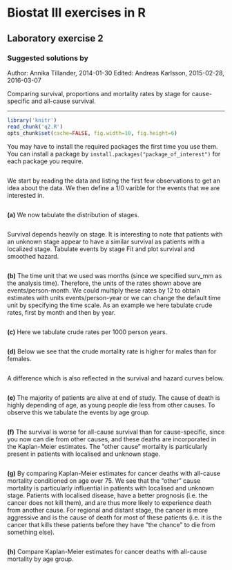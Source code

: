 Biostat III exercises in R
===========
Laboratory exercise 2
-----------

### Suggested solutions by
Author: Annika Tillander, 2014-01-30
Edited: Andreas Karlsson, 2015-02-28, 2016-03-07

Comparing survival, proportions and mortality rates by stage for cause-specific and
all-cause survival.

-----------

```r
library('knitr')
read_chunk('q2.R')
opts_chunk$set(cache=FALSE, fig.width=10, fig.height=6)
```

You may have to install the required packages the first time you use them. You can install a package by `install.packages("package_of_interest")` for each package you require.

```r
```

We start by reading the data and listing the first few observations to get an idea about the data. We then define a 1/0 varible for the events that we are interested in.

```r
```

**(a)** We now tabulate the distribution of stages.

```r
```

Survival depends heavily on stage. It is interesting to note that patients with an unknown stage
appear to have a similar survival as patients with a localized stage. Tabulate events by stage Fit and plot survival and smoothed hazard.

```r
```

**(b)** The time unit that we used was months (since we specified surv_mm as the
analysis time). Therefore, the units of the rates shown above are events/person-month. We
could multiply these rates by 12 to obtain estimates with units events/person-year or we can
change the default time unit by specifying the time scale. As an example we here tabulate crude rates, first by month and then by year.

```r
```

**(c)** Here we tabulate crude rates per 1000 person years.

```r
```

**(d)** Below we see that the crude mortality rate is higher for males than for females.

```r
```

A difference which is also reflected in the survival and hazard curves below.

```r
```

**(e)** The majority of patients are alive at end of study. The cause of death is highly depending of age, as young people die less from other causes. To observe this we tabulate the events by age group.

```r
```

**(f)** The survival is worse for all-cause survival than for cause-specific, since you now can die from other causes, and these deaths are incorporated in the Kaplan-Meier estimates. The ”other cause” mortality is particularly present in patients with localised and unknown stage.

```r
```

**(g)** By comparing Kaplan-Meier estimates for cancer deaths with all-cause mortality conditioned on age over 75. We see that the “other” cause mortality is particularly influential in patients with localised and unknown stage. Patients with localised disease, have a better prognosis (i.e. the cancer does not kill them), and are thus more likely to experience death from another cause. For regional and distant stage, the cancer is more aggressive and is the cause of death for most of these patients (i.e. it is the cancer that kills these patients before they have “the chance” to die from something else).

```r
```

**(h)** Compare Kaplan-Meier estimates for cancer deaths with all-cause mortality by age group.

```r
```
